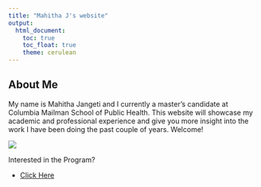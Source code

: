```yaml
---
title: "Mahitha J's website"
output: 
  html_document:
    toc: true
    toc_float: true
    theme: cerulean
---
```


## About Me

My name is Mahitha Jangeti and I currently a master's candidate at Columbia Mailman School of Public Health. This website will showcase my academic and professional experience and give you more insight into the work I have been doing the past couple of years. Welcome! 

![](images/columbia.jpg)


Interested in the Program?

* [Click Here](https://www.publichealth.columbia.edu/academics/departments/health-policy-management)

